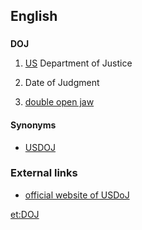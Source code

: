 ==English==

==={{initialism-old|en}}===
'''DOJ'''

# {{US}} [[US]] Department of Justice
# Date of Judgment
# {{context|travel|aviation}} [[double open jaw]]
====Synonyms====
* [[USDOJ]]

===External links===
* [http://www.usdoj.gov/ official website of USDoJ]

[[et:DOJ]]